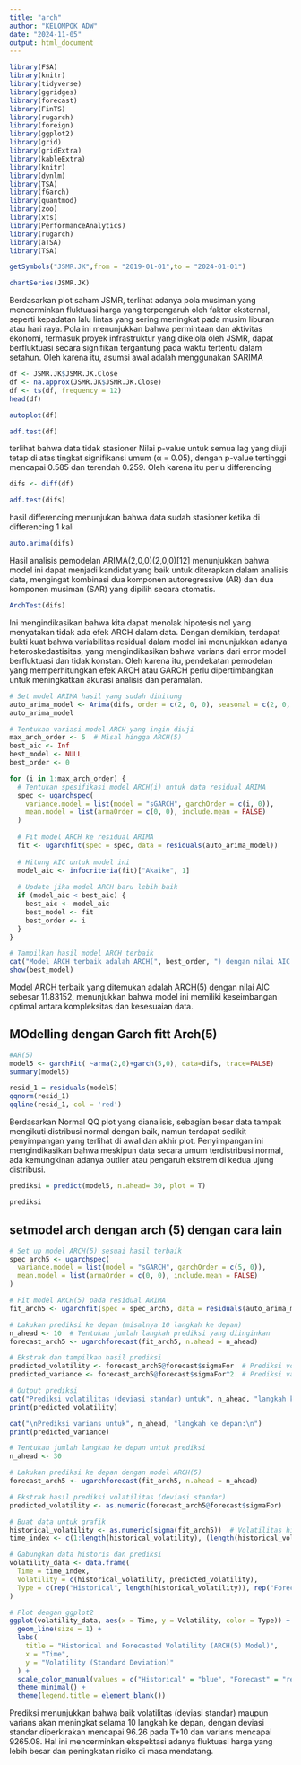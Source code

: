---
title: "arch"
author: "KELOMPOK ADW"
date: "2024-11-05"
output: html_document
---

```{r}
library(FSA)
library(knitr)
library(tidyverse)
library(ggridges)
library(forecast)
library(FinTS)
library(rugarch)
library(foreign)
library(ggplot2)
library(grid)
library(gridExtra)
library(kableExtra)
library(knitr)
library(dynlm)
library(TSA)
library(fGarch)
library(quantmod)
library(zoo)
library(xts)
library(PerformanceAnalytics)
library(rugarch)
library(aTSA)
library(TSA)
```


```{r}
getSymbols("JSMR.JK",from = "2019-01-01",to = "2024-01-01")
```

```{r}
chartSeries(JSMR.JK)
```
Berdasarkan plot saham JSMR, terlihat adanya pola musiman yang mencerminkan fluktuasi harga yang terpengaruh oleh faktor eksternal, seperti kepadatan lalu lintas yang sering meningkat pada musim liburan atau hari raya. Pola ini menunjukkan bahwa permintaan dan aktivitas ekonomi, termasuk proyek infrastruktur yang dikelola oleh JSMR, dapat berfluktuasi secara signifikan tergantung pada waktu tertentu dalam setahun. Oleh karena itu, asumsi awal adalah menggunakan SARIMA

```{r}
df <- JSMR.JK$JSMR.JK.Close
df <- na.approx(JSMR.JK$JSMR.JK.Close)
df <- ts(df, frequency = 12)
head(df)
```
```{r}
autoplot(df)
```


```{r}
adf.test(df)
```
terlihat bahwa data tidak stasioner Nilai p-value untuk semua lag yang diuji tetap di atas tingkat signifikansi umum (α = 0.05), dengan p-value tertinggi mencapai 0.585 dan terendah 0.259. Oleh karena itu perlu differencing

```{r}
difs <- diff(df) 
```

```{r}
adf.test(difs)
```
hasil differencing menunjukan bahwa data sudah stasioner ketika di differencing 1 kali


```{r}
auto.arima(difs)
```

Hasil analisis pemodelan ARIMA(2,0,0)(2,0,0)[12] menunjukkan bahwa model ini dapat menjadi kandidat yang baik untuk diterapkan dalam analisis data, mengingat kombinasi dua komponen autoregressive (AR) dan dua komponen musiman (SAR) yang dipilih secara otomatis.

```{r}
ArchTest(difs)
```

Ini mengindikasikan bahwa kita dapat menolak hipotesis nol yang menyatakan tidak ada efek ARCH dalam data. Dengan demikian, terdapat bukti kuat bahwa variabilitas residual dalam model ini menunjukkan adanya heteroskedastisitas, yang mengindikasikan bahwa varians dari error model berfluktuasi dan tidak konstan. Oleh karena itu, pendekatan pemodelan yang memperhitungkan efek ARCH atau GARCH perlu dipertimbangkan untuk meningkatkan akurasi analisis dan peramalan.


```{r}
# Set model ARIMA hasil yang sudah dihitung
auto_arima_model <- Arima(difs, order = c(2, 0, 0), seasonal = c(2, 0, 0))
auto_arima_model
```

```{r}
# Tentukan variasi model ARCH yang ingin diuji
max_arch_order <- 5  # Misal hingga ARCH(5)
best_aic <- Inf
best_model <- NULL
best_order <- 0

for (i in 1:max_arch_order) {
  # Tentukan spesifikasi model ARCH(i) untuk data residual ARIMA
  spec <- ugarchspec(
    variance.model = list(model = "sGARCH", garchOrder = c(i, 0)),
    mean.model = list(armaOrder = c(0, 0), include.mean = FALSE)
  )
  
  # Fit model ARCH ke residual ARIMA
  fit <- ugarchfit(spec = spec, data = residuals(auto_arima_model))
  
  # Hitung AIC untuk model ini
  model_aic <- infocriteria(fit)["Akaike", 1]
  
  # Update jika model ARCH baru lebih baik
  if (model_aic < best_aic) {
    best_aic <- model_aic
    best_model <- fit
    best_order <- i
  }
}

# Tampilkan hasil model ARCH terbaik
cat("Model ARCH terbaik adalah ARCH(", best_order, ") dengan nilai AIC:", best_aic, "\n")
show(best_model)
```

Model ARCH terbaik yang ditemukan adalah ARCH(5) dengan nilai AIC sebesar 11.83152, menunjukkan bahwa model ini memiliki keseimbangan optimal antara kompleksitas dan kesesuaian data.

## MOdelling dengan Garch fitt Arch(5)
```{r}
#AR(5)
model5 <- garchFit( ~arma(2,0)+garch(5,0), data=difs, trace=FALSE)
summary(model5)
```

```{r}
resid_1 = residuals(model5)
qqnorm(resid_1)
qqline(resid_1, col = 'red')
```
Berdasarkan Normal QQ plot yang dianalisis, sebagian besar data tampak mengikuti distribusi normal dengan baik, namun terdapat sedikit penyimpangan yang terlihat di awal dan akhir plot. Penyimpangan ini mengindikasikan bahwa meskipun data secara umum terdistribusi normal, ada kemungkinan adanya outlier atau pengaruh ekstrem di kedua ujung distribusi.


```{r}
prediksi = predict(model5, n.ahead= 30, plot = T)
```

```{r}
prediksi
```



## setmodel arch dengan arch (5) dengan cara lain
```{r}
# Set up model ARCH(5) sesuai hasil terbaik
spec_arch5 <- ugarchspec(
  variance.model = list(model = "sGARCH", garchOrder = c(5, 0)),
  mean.model = list(armaOrder = c(0, 0), include.mean = FALSE)
)

# Fit model ARCH(5) pada residual ARIMA
fit_arch5 <- ugarchfit(spec = spec_arch5, data = residuals(auto_arima_model))

# Lakukan prediksi ke depan (misalnya 10 langkah ke depan)
n_ahead <- 10  # Tentukan jumlah langkah prediksi yang diinginkan
forecast_arch5 <- ugarchforecast(fit_arch5, n.ahead = n_ahead)

# Ekstrak dan tampilkan hasil prediksi
predicted_volatility <- forecast_arch5@forecast$sigmaFor  # Prediksi volatilitas
predicted_variance <- forecast_arch5@forecast$sigmaFor^2  # Prediksi varians

# Output prediksi
cat("Prediksi volatilitas (deviasi standar) untuk", n_ahead, "langkah ke depan:\n")
print(predicted_volatility)

cat("\nPrediksi varians untuk", n_ahead, "langkah ke depan:\n")
print(predicted_variance)
```

```{r}
# Tentukan jumlah langkah ke depan untuk prediksi
n_ahead <- 30

# Lakukan prediksi ke depan dengan model ARCH(5)
forecast_arch5 <- ugarchforecast(fit_arch5, n.ahead = n_ahead)

# Ekstrak hasil prediksi volatilitas (deviasi standar)
predicted_volatility <- as.numeric(forecast_arch5@forecast$sigmaFor)

# Buat data untuk grafik
historical_volatility <- as.numeric(sigma(fit_arch5))  # Volatilitas historis dari model ARCH(5)
time_index <- c(1:length(historical_volatility), (length(historical_volatility) + 1):(length(historical_volatility) + n_ahead))

# Gabungkan data historis dan prediksi
volatility_data <- data.frame(
  Time = time_index,
  Volatility = c(historical_volatility, predicted_volatility),
  Type = c(rep("Historical", length(historical_volatility)), rep("Forecast", n_ahead))
)

# Plot dengan ggplot2
ggplot(volatility_data, aes(x = Time, y = Volatility, color = Type)) +
  geom_line(size = 1) +
  labs(
    title = "Historical and Forecasted Volatility (ARCH(5) Model)",
    x = "Time",
    y = "Volatility (Standard Deviation)"
  ) +
  scale_color_manual(values = c("Historical" = "blue", "Forecast" = "red")) +
  theme_minimal() +
  theme(legend.title = element_blank())
```
Prediksi menunjukkan bahwa baik volatilitas (deviasi standar) maupun varians akan meningkat selama 10 langkah ke depan, dengan deviasi standar diperkirakan mencapai 96.26 pada T+10 dan varians mencapai 9265.08. Hal ini mencerminkan ekspektasi adanya fluktuasi harga yang lebih besar dan peningkatan risiko di masa mendatang.


